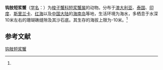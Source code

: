 {{Speciesbox
| name = 钩肢短浆蟹
| status = 
| status_system = 
| image = 
| genus = Thalamita
| species = chaptali
| authority = (Audouin et Savigny, 1925)<ref name='id11692'>{{cite web| url =http://www.bioinfo.cn/db05/BjdwSpecies.php?action=view&id=11692| title =钩肢短浆蟹| work =《中国动物物种编目数据库》| publisher =中国科学院微生物研究所| author =中国科学院动物研究所| accessdate =2009-04-28| deadurl =yes| archiveurl =https://web.archive.org/web/20160305013226/http://www.bioinfo.cn/db05/BjdwSpecies.php?action=view&id=11692| archivedate =2016-03-05}}</ref>
}}

'''钩肢短浆蟹'''（[[学名|学名]]：{{lang|la|''Thalamita chaptali''}}）为[[梭子蟹科|梭子蟹科]][[短浆蟹属|短浆蟹属]]的动物。分布于[[澳大利亚|澳大利亚]]、[[泰国|泰国]]、[[印度|印度]]、[[斯里兰卡|斯里兰卡]]、[[红海|红海]]以及[[中国大陆|中国大陆]]的[[海南岛|海南岛]]等地，生活环境为海水，多栖息于水深10米左右的珊瑚礁缝隙及其沙石底。其生存的海拔上限为-10米。<ref name='id11692'/>

== 参考文献 ==
{{reflist}}

{{Wikispecies|Thalamita chaptali}}
{{Taxonbar|from=Q14476037}}

[[Category:短浆蟹属|钩肢短浆蟹]]


{{螃蟹小作品}}